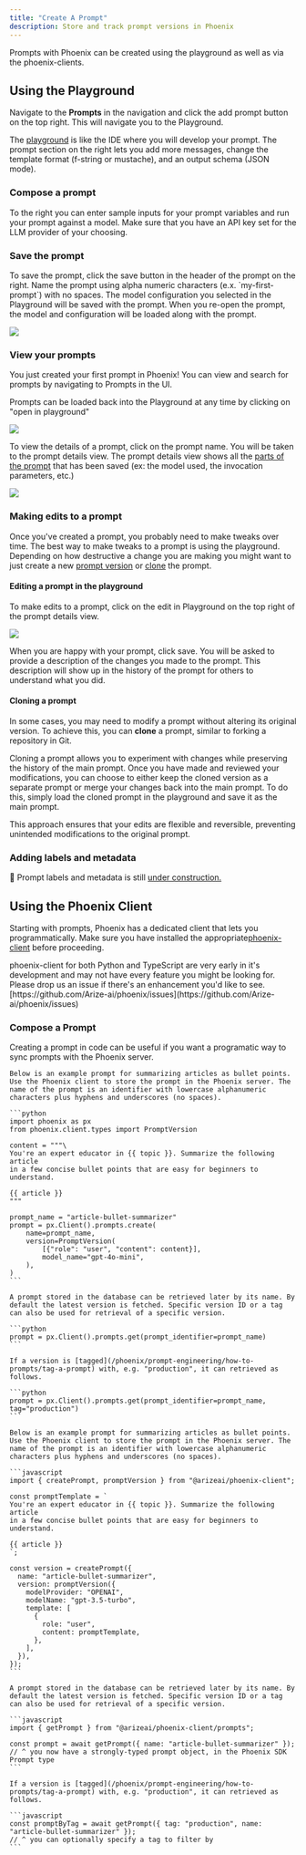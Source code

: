 ```yaml
---
title: "Create A Prompt"
description: Store and track prompt versions in Phoenix
---
```


Prompts with Phoenix can be created using the playground as well as via the phoenix-clients.

## Using the Playground

Navigate to the **Prompts** in the navigation and click the add prompt button on the top right. This will navigate you to the Playground.

The [playground](/phoenix/prompt-engineering/overview-prompts/prompt-playground) is like the IDE where you will develop your prompt. The prompt section on the right lets you add more messages, change the template format (f-string or mustache), and an output schema (JSON mode).

### Compose a prompt

To the right you can enter sample inputs for your prompt variables and run your prompt against a model. Make sure that you have an API key set for the LLM provider of your choosing.

### Save the prompt

To save the prompt, click the save button in the header of the prompt on the right. Name the prompt using alpha numeric characters (e.x. \`my-first-prompt\`) with no spaces. The model configuration you selected in the Playground will be saved with the prompt. When you re-open the prompt, the model and configuration will be loaded along with the prompt.

<Frame caption="Once you are satisfied with your prompt in the playground, you can name it and save it">
  <img src="https://storage.googleapis.com/arize-phoenix-assets/assets/images/phoenix-docs-images/3644792f-image.jpeg" />
</Frame>

### View your prompts

You just created your first prompt in Phoenix! You can view and search for prompts by navigating to Prompts in the UI.

Prompts can be loaded back into the Playground at any time by clicking on "open in playground"

<Frame caption="You can quickly load in the latest version of a prompt into the playground">
  <img src="https://storage.googleapis.com/arize-phoenix-assets/assets/images/open_prompt.gif" />
</Frame>

To view the details of a prompt, click on the prompt name. You will be taken to the prompt details view. The prompt details view shows all the [parts of the prompt](/phoenix/learn/prompt-engineering/prompts-concepts#prompt) that has been saved (ex: the model used, the invocation parameters, etc.)

<Frame caption="The details of a prompt shows everything that is saved about a prompt">
  <img src="https://storage.googleapis.com/arize-phoenix-assets/assets/images/phoenix-docs-images/32906c7f-image.jpeg" />
</Frame>

### Making edits to a prompt

Once you've created a prompt, you probably need to make tweaks over time. The best way to make tweaks to a prompt is using the playground. Depending on how destructive a change you are making you might want to just create a new [prompt version](/phoenix/learn/prompt-engineering/prompts-concepts#prompt-version) or [clone](/phoenix/prompt-engineering/how-to-prompts/create-a-prompt#cloning-a-prompt) the prompt.

#### Editing a prompt in the playground

To make edits to a prompt, click on the edit in Playground on the top right of the prompt details view.

<Frame caption="Iterate on prompts in the playground and save when you are happy with the prompt">
  <img src="https://storage.googleapis.com/arize-phoenix-assets/assets/images/prompt_edit.gif" />
</Frame>

When you are happy with your prompt, click save. You will be asked to provide a description of the changes you made to the prompt. This description will show up in the history of the prompt for others to understand what you did.

#### Cloning a prompt

In some cases, you may need to modify a prompt without altering its original version. To achieve this, you can **clone** a prompt, similar to forking a repository in Git.

Cloning a prompt allows you to experiment with changes while preserving the history of the main prompt. Once you have made and reviewed your modifications, you can choose to either keep the cloned version as a separate prompt or merge your changes back into the main prompt. To do this, simply load the cloned prompt in the playground and save it as the main prompt.

This approach ensures that your edits are flexible and reversible, preventing unintended modifications to the original prompt.

### Adding labels and metadata

🚧 Prompt labels and metadata is still [under construction.](https://github.com/Arize-ai/phoenix/issues/6290)

## Using the Phoenix Client

Starting with prompts, Phoenix has a dedicated client that lets you programmatically. Make sure you have installed the appropriate[phoenix-client](/phoenix#packages) before proceeding.

<Info>
phoenix-client for both Python and TypeScript are very early in it's development and may not have every feature you might be looking for. Please drop us an issue if there's an enhancement you'd like to see. [https://github.com/Arize-ai/phoenix/issues](https://github.com/Arize-ai/phoenix/issues)

</Info>

### Compose a Prompt

Creating a prompt in code can be useful if you want a programatic way to sync prompts with the Phoenix server.

<Tabs>

  <Tab title="Python">

    Below is an example prompt for summarizing articles as bullet points. Use the Phoenix client to store the prompt in the Phoenix server. The name of the prompt is an identifier with lowercase alphanumeric characters plus hyphens and underscores (no spaces).

    ```python
    import phoenix as px
    from phoenix.client.types import PromptVersion

    content = """\
    You're an expert educator in {{ topic }}. Summarize the following article
    in a few concise bullet points that are easy for beginners to understand.

    {{ article }}
    """

    prompt_name = "article-bullet-summarizer"
    prompt = px.Client().prompts.create(
        name=prompt_name,
        version=PromptVersion(
            [{"role": "user", "content": content}],
            model_name="gpt-4o-mini",
        ),
    )
    ```

    A prompt stored in the database can be retrieved later by its name. By default the latest version is fetched. Specific version ID or a tag can also be used for retrieval of a specific version.

    ```python
    prompt = px.Client().prompts.get(prompt_identifier=prompt_name)
    ```

    If a version is [tagged](/phoenix/prompt-engineering/how-to-prompts/tag-a-prompt) with, e.g. "production", it can retrieved as follows.

    ```python
    prompt = px.Client().prompts.get(prompt_identifier=prompt_name, tag="production")
    ```

  </Tab> 

  <Tab title ="TypeScript">

    Below is an example prompt for summarizing articles as bullet points. Use the Phoenix client to store the prompt in the Phoenix server. The name of the prompt is an identifier with lowercase alphanumeric characters plus hyphens and underscores (no spaces).

    ```javascript
    import { createPrompt, promptVersion } from "@arizeai/phoenix-client";

    const promptTemplate = `
    You're an expert educator in {{ topic }}. Summarize the following article
    in a few concise bullet points that are easy for beginners to understand.

    {{ article }}
    `;

    const version = createPrompt({
      name: "article-bullet-summarizer",
      version: promptVersion({
        modelProvider: "OPENAI",
        modelName: "gpt-3.5-turbo",
        template: [
          {
            role: "user",
            content: promptTemplate,
          },
        ],
      }),
    });
    ```

    A prompt stored in the database can be retrieved later by its name. By default the latest version is fetched. Specific version ID or a tag can also be used for retrieval of a specific version.

    ```javascript
    import { getPrompt } from "@arizeai/phoenix-client/prompts";

    const prompt = await getPrompt({ name: "article-bullet-summarizer" });
    // ^ you now have a strongly-typed prompt object, in the Phoenix SDK Prompt type
    ```

    If a version is [tagged](/phoenix/prompt-engineering/how-to-prompts/tag-a-prompt) with, e.g. "production", it can retrieved as follows.

    ```javascript
    const promptByTag = await getPrompt({ tag: "production", name: "article-bullet-summarizer" });
    // ^ you can optionally specify a tag to filter by
    ```

  </Tab>

</Tabs>




